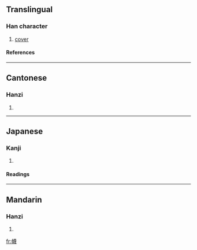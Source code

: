 ==Translingual==
===Han character===
{{Han char|rn=50|rad=巾|as=15|sn=18|four=4425<sub>3</sub>|canj=中月廿田戈 (LBTWI)}}
# [[cover]]
====References====
{{Han ref|kx=0338.030|dkj=09133|dj=0644.340|hdz=10757.030|uh=5E6D|ud=24173|bh=EFC5|bd=61381}}
----
==Cantonese==
===Hanzi===
{{yue-hanzi|jyut=|y=mik6}}
# {{defn|Cantonese}}
----
==Japanese==
===Kanji===
{{ja-kanji|grade=|rs=巾15}}
# {{defn|Japanese}} 
====Readings====
{{ja-readings|on=[[べつ]] (betsu), [[めち]] (mechi), [[ばつ]] (batsu), [[まち]] (machi)|kun=[[おほひ]] (ohohi)}}
----
==Mandarin==
===Hanzi===
{{cmn-hanzi|pin=[[gàn]] ([[gan4]]), [[hán]] ([[han2]]), [[miè]] ([[mie4]])|wg=kan<sup>4</sup>, han<sup>2</sup>, mieh<sup>4</sup>}}
# {{defn|Mandarin}}

[[fr:幭]]